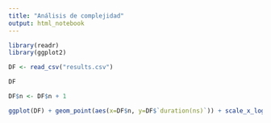 ```yaml
---
title: "Análisis de complejidad"
output: html_notebook
---
```


```r
library(readr)
library(ggplot2)
```

```r
DF <- read_csv("results.csv")
```

```r
DF
```
```r
DF$n <- DF$n + 1
```


```r
ggplot(DF) + geom_point(aes(x=DF$n, y=DF$`duration(ns)`)) + scale_x_log10() + scale_y_log10() + labs(x="log(n)", y="log(Tiempo de ejecución)", title="Tiempo de ejecución vs. tamaño de entrada (escala logarítmica)")
```

